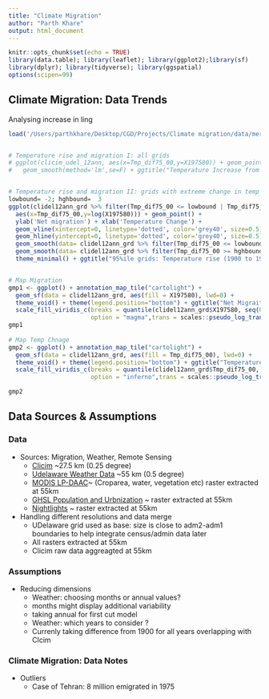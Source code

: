 ```yaml
---
title: "Climate Migration"
author: "Parth Khare"
output: html_document
---
```


```r
knitr::opts_chunk$set(echo = TRUE)
library(data.table); library(leaflet); library(ggplot2);library(sf)
library(dplyr); library(tidyverse); library(ggspatial)
options(scipen=99)
```

## Climate Migration: Data Trends

Analysing increase in ling
```r
load('/Users/parthkhare/Desktop/CGD/Projects/Climate migration/data/merged/Udel_Clicim_merge_diffdimension/clicim_udel_12ann_wgrd.RData')


# Temperature rise and migration I: all grids
# ggplot(clicim_udel_12ann, aes(x=Tmp_dif75_00,y=X197580)) + geom_point() +
#   geom_smooth(method='lm',se=F) + ggtitle("Temperature Increase from 1900 to 1975 vs Migration")


# Temperature rise and migration II: grids with extreme change in temp
lowbound= -2; hghbound=  3
ggplot(clidel12ann_grd %>% filter(Tmp_dif75_00 <= lowbound | Tmp_dif75_00 >= hghbound), 
  aes(x=Tmp_dif75_00,y=log(X197580))) + geom_point() + 
  ylab('Net migration') + xlab('Temperature Change') +
  geom_vline(xintercept=0, linetype='dotted', color='grey40', size=0.5) +
  geom_hline(yintercept=0, linetype='dotted', color='grey40', size=0.5) +
  geom_smooth(data= clidel12ann_grd %>% filter(Tmp_dif75_00 <= lowbound), size=0.5,se=F,col='blue') + 
  geom_smooth(data= clidel12ann_grd %>% filter(Tmp_dif75_00 >= hghbound), size=0.5,se=F,col='red') + 
  theme_minimal() + ggtitle("95%ile grids: Temperature rise (1900 to 1975) vs Migration 1975-80")


# Map Migration 
gmp1 <- ggplot() + annotation_map_tile("cartolight") +
  geom_sf(data = clidel12ann_grd, aes(fill = X197580), lwd=0) + 
  theme_void() + theme(legend.position="bottom") + ggtitle("Net Migraiton 1975-80") + 
  scale_fill_viridis_c(breaks = quantile(clidel12ann_grd$X197580, seq(0,1,0.2)),
                       option = "magma",trans = scales::pseudo_log_trans(sigma = 0.001))
gmp1
  
# Map Temp Chnage 
gmp2 <- ggplot() + annotation_map_tile("cartolight") +
  geom_sf(data = clidel12ann_grd, aes(fill = Tmp_dif75_00), lwd=0) + 
  theme_void() + theme(legend.position="bottom") + ggtitle("Temperature Increase from 1900 to 1975") +
  scale_fill_viridis_c(breaks = quantile(clidel12ann_grd$Tmp_dif75_00, seq(0,1,0.2)),
                       option = "inferno",trans = scales::pseudo_log_trans(sigma = 0.001))

gmp2
```






## Data Sources & Assumptions 

### Data
* Sources: Migration, Weather, Remote Sensing
  + [Clicim](https://publications.jrc.ec.europa.eu/repository/handle/JRC121003) ~27.5 km (0.25 degree)
  + [Udelaware Weather Data](http://climate.geog.udel.edu/~climate/html_pages/download.html) ~55 km (0.5 degree)
  + [MODIS LP-DAAC](https://lpdaac.usgs.gov/news/lp-daac-releases-modis-version-61-land-cover-type-data-products/)~ (Croparea, water, vegetation etc) raster extracted at 55km 
  + [GHSL Population and Urbnization](https://ghsl.jrc.ec.europa.eu/) ~ raster extracted at 55km 
  + [Nightlights](https://eogdata.mines.edu/products/vnl/) ~ raster extracted at 55km 

* Handling different resolutions and data merge 
  + UDelaware grid used as base: size is close to adm2-adm1 boundaries to help integrate census/admin data later
  + All rasters extracted at 55km 
  + Clicim raw data aggreagted at 55km

### Assumptions
* Reducing dimensions
  +  Weather: choosing months or annual values?
    + months might display additional variability
    + taking annual for first cut model
  +  Weather: which years to consider ?
    + Currenly taking difference from 1900 for all years overlapping with Clcim 





### Climate Migration: Data Notes
* Outliers
  + Case of Tehran: 8 million emigrated in 1975
